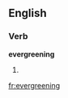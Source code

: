 ==English==

===Verb===
'''evergreening'''

# {{present participle of|[[evergreen]]}}

[[fr:evergreening]]